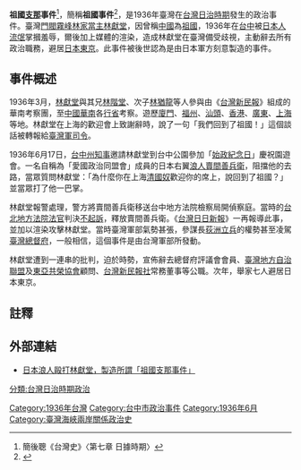 '''祖國[[支那人|支那]]事件'''<ref>簡後聰《台灣史》〈第七章 日據時期〉</ref>，簡稱'''祖國事件'''<ref>{{Cite book|author=羅吉甫|year=1992|title=《野心帝國：日本經略臺灣的策謀剖析》|quote=「在盧溝橋事件前一年(1936年)，臺灣發生了林獻堂被毆辱的事件(祖國事件)……顯示出總督府以及臺灣軍司令部對同化政策成效的不滿。|pages=頁236}}</ref>，是1936年臺灣在[[台灣日治時期|台灣日治時期]]發生的政治事件。臺灣[[門閥|門閥]][[霧峰林家|霧峰林家]][[當主|當主]][[林獻堂|林獻堂]]，因曾稱[[中國|中國]]為[[祖國|祖國]]，1936年在[[台中|台中]]被[[日本人|日本人]][[流氓|流氓]]掌摑羞辱，爾後加上媒體的渲染，造成林獻堂在臺灣備受歧視，主動辭去所有政治職務，避居[[日本|日本]][[東京|東京]]。此事件被後世認為是由日本軍方刻意製造的事件。

==事件概述==
1936年3月，[[林獻堂|林獻堂]]與其兄[[林階堂|林階堂]]、次子[[林猶龍|林猶龍]]等人參與由《[[台灣新民報|台灣新民報]]》組成的華南考察團，至[[中華民國_(大陸時期)|中國]][[華南|華南]]各[[行省|行省]]考察。遊歷[[廈門|廈門]]、[[福州|福州]]、[[汕頭|汕頭]]、[[英屬香港|香港]]、[[廣東|廣東]]、[[上海|上海]]等地。林獻堂在上海的歡迎會上致謝辭時，說了一句「我們回到了祖國！」這個談話被轉報給[[臺灣軍司令|臺灣軍司令]]。

1936年6月17日，[[台中州|台中州]][[知事|知事]]邀請林獻堂到台中公園參加「[[始政紀念日|始政紀念日]]」慶祝園遊會。一名自稱為「愛國政治同盟會」成員的日本右翼[[浪人|浪人]][[賣間善兵衛|賣間善兵衛]]，阻擋他的去路，當眾質問林獻堂：「為什麼你在上海[[清國奴|清國奴]]歡迎你的席上，說回到了祖國？」並當眾打了他一巴掌。

林獻堂報警處理，警方將賣間善兵衛移送台中地方法院檢察局開偵察庭。當時的[[台北地方法院|台北地方法院]][[法官|法官]]判決[[不起訴|不起訴]]，釋放賣間善兵衛。《[[台灣日日新報|台灣日日新報]]》一再報導此事，並加以渲染攻擊林獻堂。當時臺灣軍部氣勢甚張，參謀長[[荻洲立兵|荻洲立兵]]的權勢甚至凌駕[[臺灣總督府|臺灣總督府]]，一般相信，這個事件是由台灣軍部所發動。

林獻堂遭到一連串的批判，迫於時勢，宣佈辭去總督府評議會會員、[[臺灣地方自治聯盟|臺灣地方自治聯盟]]及[[東亞共榮協會|東亞共榮協會]]顧問、[[臺灣民報|台灣新民報社]]常務董事等公職。次年，舉家七人避居日本東京。

==註釋==
{{reflist}}
==外部連結==
*[https://web.archive.org/web/20131029185021/http://www.rti.org.tw/taiwan/TaiwanHistory.aspx?id=335&Month=6 日本浪人毆打林獻堂，製造所謂「祖國支那事件」]

[[Category:1936年台灣|Category:1936年台灣]]
[[分類:台灣日治時期政治|分類:台灣日治時期政治]]
[[Category:台中市政治事件|Category:台中市政治事件]]
[[Category:1936年6月|Category:1936年6月]]
[[Category:臺灣海峽兩岸關係政治史|Category:臺灣海峽兩岸關係政治史]]